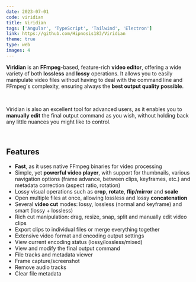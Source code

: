 ```yaml
---
date: 2023-07-01
code: viridian
title: Viridian
tags: ['Angular', 'TypeScript', 'Tailwind', 'Electron']
link: https://github.com/Hipnosis183/Viridian
theme: true
type: web
images: 4
---
```


**Viridian** is an **FFmpeg**-based, feature-rich **video editor**, offering a wide variety of both **lossless** and **lossy** operations. It allows you to easily manipulate video files without having to deal with the command line and FFmpeg's complexity, ensuring always the **best output quality possible**.

<br />

Viridian is also an excellent tool for advanced users, as it enables you to **manually edit** the final output command as you wish, without holding back any little nuances you might like to control.

<br />

## Features

- **Fast**, as it uses native FFmpeg binaries for video processing
- Simple, yet **powerful video player**, with support for thumbnails, various navigation options (frame advance, between clips, keyframes, etc.) and metadata correction (aspect ratio, rotation)
- Lossy visual operations such as **crop**, **rotate**, **flip/mirror** and **scale**
- Open multiple files at once, allowing lossless and lossy **concatenation**
- Several **video cut** modes: lossy, lossless (normal and keyframe) and smart (lossy + lossless)
- Rich cut manipulation: drag, resize, snap, split and manually edit video clips
- Export clips to individual files or merge everything together
- Extensive video format and encoding output settings
- View current encoding status (lossy/lossless/mixed)
- View and modify the final output command
- File tracks and metadata viewer
- Frame capture/screenshot
- Remove audio tracks
- Clear file metadata